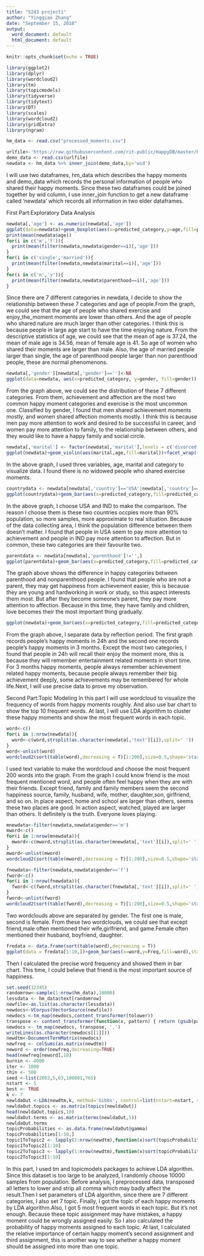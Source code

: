 ---
title: "5243 project1"
author: "Yingqiao Zhang"
date: "September 15, 2018"
output:
  word_document: default
  html_document: default
---

```{r setup, include=FALSE}
knitr::opts_chunk$set(echo = TRUE)
```

```{r}
library(ggplot2)
library(dplyr)
library(wordcloud2)
library(tm)
library(topicmodels)
library(tidyverse)
library(tidytext)
library(DT)
library(scales)
library(wordcloud2)
library(gridExtra)
library(ngram)
```

```{r}
hm_data <- read.csv("processed_moments.csv")

urlfile<-'https://raw.githubusercontent.com/rit-public/HappyDB/master/happydb/data/demographic.csv'
demo_data <- read.csv(urlfile)
newdata <- hm_data %>% inner_join(demo_data,by='wid')
```
I will use two dataframes, hm_data which describes the happy moments and demo_data which records the personal information of people who shared their happy moments. Since these two dataframes could be joined together by wid column, I use inner_join function to get a new dataframe called 'newdata' which records all information in two elder dataframes.

First Part:Exploratory Data Analysis
```{r}
newdata[,'age'] <- as.numeric(newdata[,'age'])
ggplot(data=newdata)+geom_boxplot(aes(x=predicted_category,y=age,fill=predicted_category),outlier.color=NA)+labs(x='predictedcategory',y='age')+theme(axis.text.x=element_blank(),axis.ticks.x=element_blank())+ylim(c(0,100))
print(mean(newdata$age))
for(i in c('m','f')){
  print(mean(filter(newdata,newdata$gender==i)[,'age']))
}
for(i in c('single','married')){
  print(mean(filter(newdata,newdata$marital==i)[,'age']))
}
for(i in c('n','y')){
  print(mean(filter(newdata,newdata$parenthood==i)[,'age']))
}

```

Since there are 7 different categories in newdata, I decide to show the relationship between these 7 categories and age of people.From the graph, we could see that the age of people who shared exercise and enjoy_the_moment moments are lower than others. And the age of people who shared nature are much larger than other categories. I think this is because people in large age start to have the time enjoying nature.
From the descriptive statistics of age, we could see that the mean of age is 37.24, the mean of male age is 34.56, mean of female age is 41. So age of women who shared their moments are larger than male. Also, the age of married people larger than single, the age of parenthood people larger than non parenthood people, these are normal phenomenons. 


```{r}
newdata[,'gender'][newdata[,'gender']=='']<-NA
ggplot(data=newdata, aes(x=predicted_category, y=gender, fill=gender))    +  geom_bar(stat="identity")
```

From the graph above, we could see the distribution of these 7 different categories. From them, achievement and affection are the most two common happy moment categories and exercise is the most uncommon one. Classified by gender, I found that men shared achievement moments mostly, and women shared affection moments mostly. I think this is because men pay more attention to work and desired to be successful in career, and women pay more attention to family, to the relationship between others, and they would like to have a happy family and social circle.


```{r}
newdata[,'marital'] <- factor(newdata[,'marital'],levels = c('divorced','married' ,'separated', 'single' ,'widowed'))
ggplot(newdata)+geom_violin(aes(marital,age,fill=marital))+facet_wrap(~predicted_category,nrow=4)
```

In the above graph, I used three variables, age, marital and category to visualize data. I found there is no widowed people who shared exercise moments. 

```{r}
countrydata <- newdata[newdata[,'country']=='USA'|newdata[,'country']=='IND',]
ggplot(countrydata)+geom_bar(aes(x=predicted_category,fill=predicted_category))+facet_wrap(~country)+theme(axis.text.x=element_blank(),axis.ticks.x=element_blank())
```

In the above graph, I choose USA and IND to make the comparison. The reason I choose them is these two countries occpies more than 90% population, so more samples, more approximate to real situation. Because of the data collecting area, I think the population difference between them doesn't matter. I found that people in USA seem to pay more attention to achievement and people in IND pay more attention to affection. But in common, these two categories are their favourite two.

```{r}
parentdata <- newdata[newdata[,'parenthood']!='',]
ggplot(parentdata)+geom_bar(aes(x=predicted_category,fill=predicted_category))+facet_wrap(~parenthood)+theme(axis.text.x=element_blank(),axis.ticks.x=element_blank())
```

The graph above shows the difference in happy categories between parenthood and nonparenthood people. I found that people who are not a parent, they may get happiness from achievement easier, this is because they are young and hardworking in work or study, so this aspect interests them most. But after they become someone's parent, they pay more attention to affection. Because in this time, they have family and children, love becomes their the most important thing gradually. 

```{r}
ggplot(newdata)+geom_bar(aes(x=predicted_category,fill=predicted_category))+facet_wrap(~reflection_period)+theme(axis.text.x=element_blank(),axis.ticks.x=element_blank())
```

From the graph above, I separate data by reflection period. The first graph records people's happy moments in 24h and the second one records people's happy moments in 3 months. Except the most two categories, I found that people in 24h will recall their enjoy the moment more, this is because they will remember entertainment related moments in short time. For 3 months happy moments, people always remember achievement related happy moments, because people always remember their big achievement deeply, some achievements may be remembered for whole life.Next, I will use precise data to prove my observation.


Second Part:Topic Modeling
In this part I will use wordcloud to visualize the frequency of words from happy moments roughly. And also use bar chart to show the top 10 frequent words.
At last, I will use LDA algorithm to cluster these happy moments and show the most frequent words in each topic.
```{r}
word<-c()
for(i in 1:nrow(newdata)){
  word<-c(word,strsplit(as.character(newdata[,'text'][i]),split=' '))
}
word<-unlist(word)
wordcloud2(sort(table(word),decreasing = T)[1:200],size=0.5,shape='star')
```
I used text variable to make the wordcloud and choose the most frequent 200 words into the graph. From the graph I could know friend is the most frequent mentioned word, and people often feel happy when they are with their friends. Except friend, family and family members seem the second happiness source, family, husband, wife, mother, daughter,son, girlfriend, and so on. In place aspect, home and school are larger than others, seems these two places are good. In action aspect, watched, played are larger than others. It definitely is the truth. Everyone loves playing.

```{r}
mnewdata<-filter(newdata,newdata$gender=='m')
mword<-c()
for(i in 1:nrow(mnewdata)){
  mword<-c(mword,strsplit(as.character(mnewdata[,'text'][i]),split=' '))
}
mword<-unlist(mword)
wordcloud2(sort(table(mword),decreasing = T)[1:200],size=0.5,shape='star')
```

```{r}
fnewdata<-filter(newdata,newdata$gender=='f')
fword<-c()
for(i in 1:nrow(fnewdata)){
  fword<-c(fword,strsplit(as.character(fnewdata[,'text'][i]),split=' '))
}
fword<-unlist(fword)
wordcloud2(sort(table(fword),decreasing = T)[1:200],size=0.5,shape='star')
```

Two wordclouds above are separated by gender. The first one is male, second is female. From these two wordclouds, we could see that except friend,male often mentioned their wife,girlfriend, and game.Female often mentioned their husband, boyfriend, daughter.

```{r}
fredata <- data.frame(sort(table(word),decreasing = T))
ggplot(data = fredata[1:10,])+geom_bar(aes(x=word,y=Freq,fill=word),stat = 'identity')+coord_flip()
```

Then I calculated the precise word frequency and showed them in bar chart. This time, I could believe that friend is the most important source of happiness. 

```{r}
set.seed(12345)
randomrow<-sample(1:nrow(hm_data),10000)
lessdata <- hm_data$text[randomrow]
newfile<-as.list(as.character(lessdata))
newdocs<-VCorpus(VectorSource(newfile))
newdocs <-tm_map(newdocs,content_transformer(tolower))
transpose <- content_transformer(function(x, pattern) { return (gsub(pattern,' ', x))})
newdocs <- tm_map(newdocs, transpose, ',')
writeLines(as.character(newdocs[[1]]))
newdtm<-DocumentTermMatrix(newdocs)
newfreq <- colSums(as.matrix(newdtm))
neword <- order(newfreq,decreasing=TRUE)
head(newfreq[neword],10)
burnin <- 4000
iter <- 1000
thin <- 500
seed <-list(2003,5,63,100001,765)
nstart <- 5
best <- TRUE
k <- 7
newldaOut <-LDA(newdtm,k, method='Gibbs', control=list(nstart=nstart, seed = seed,best=best, burnin = burnin, iter = iter, thin=thin))
newldaOut.topics <- as.matrix(topics(newldaOut))
head(newldaOut.topics,10)
newldaOut.terms <- as.matrix(terms(newldaOut,5))
newldaOut.terms
topicProbabilities <- as.data.frame(newldaOut@gamma)
topicProbabilities[1:10,]
topic1ToTopic2 <- lapply(1:nrow(newdtm),function(x)sort(topicProbabilities[x,])[k]/sort(topicProbabilities[x,])[k-1])
topic1ToTopic2[1:10]
topic2ToTopic3 <- lapply(1:nrow(newdtm),function(x)sort(topicProbabilities[x,])[k-1]/sort(topicProbabilities[x,])[k-2])
topic2ToTopic3[1:10]
```

In this part, I used tm and topicmodels packages to achieve LDA algorithm. Since this dataset is too large to be analyzed, I randomly choose 10000 samples from population. Before analysis, I preprocessed data, transposed all letters to lower and strip all comma which may badly affect the result.Then I set parameters of LDA algorithm, since there are 7 different categories, I also set 7 topic. Finally, I got the topic of each happy moments by LDA algorithm.Also, I got 5 most frequent words in each topic. But it's not enough. Because these topic assignment may have mistakes, a happy moment could be wrongly assigned easily. So I also calculated the probability of happy moments assigned to each topic. At last, I calculated the relative importance of certain happy moment's second assignment and third assignment, this is another way to see whether a happy moment should be assigned into more than one topic.
